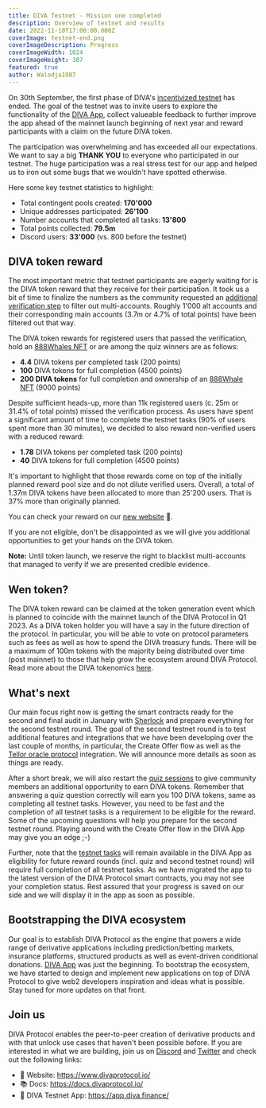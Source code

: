 ```yaml
---
title: DIVA Testnet - Mission one completed
description: Overview of testnet and results
date: 2022-11-10T17:00:00.000Z
coverImage: testnet-end.png
coverImageDescription: Progress
coverImageWidth: 1024
coverImageHeight: 387
featured: true
author: Walodja1987
---
```


On 30th September, the first phase of DIVA's [incentivized testnet](#https://www.divaprotocol.io/posts/diva-testnet-announcement) has ended. The goal of the testnet was to invite users to explore the
functionality of the [DIVA App](#https://app.diva.finance/), collect valueable feedback to further improve the app ahead of
the mainnet launch beginning of next year and reward participants with a claim on the future DIVA token.

The participation was overwhelming and has exceeded all our expectations. We want to say a big **THANK YOU** to everyone
who participated in our testnet. The huge participation was a real stress test for our app and helped us to iron
out some bugs that we wouldn't have spotted otherwise.

Here some key testnet statistics to highlight:

- Total contingent pools created: **170'000**
- Unique addresses participated: **26'100**
- Number accounts that completed all tasks: **13'800**
- Total points collected: **79.5m**
- Discord users: **33'000** (vs. 800 before the testnet)

## DIVA token reward
The most important metric that testnet participants are eagerly waiting for is the DIVA token reward that they receive for their participation. 
It took us a bit of time to finalize the numbers as the community requested an [additional verification step](https://www.divaprotocol.io/posts/diva-verification-announcement)
to filter out multi-accounts. Roughly 1'000 alt accounts and their corresponding main accounts (3.7m or 4.7% of total points) have been filtered out that way.

The DIVA token rewards for registered users that passed the verification, hold an [888Whales NFT](https://opensea.io/collection/888whales) or are among the quiz winners are as follows:

- **4.4** DIVA tokens per completed task (200 points)
- **100** DIVA tokens for full completion (4500 points)
- **200 DIVA tokens** for full completion and ownership of an [888Whale NFT](https://opensea.io/collection/888whales) (9000 points)

Despite sufficient heads-up, more than 11k registered users (c. 25m or 31.4% of total points) missed the verification process. As users have spent a 
significant amount of time to complete the testnet tasks (90% of users spent more than 30 minutes), we decided to also reward non-verified users with a reduced reward:  

- **1.78** DIVA tokens per completed task (200 points)
- **40** DIVA tokens for full completion (4500 points)

It's important to highlight that those rewards come on top of the initially planned reward pool size and do not dilute verified users. Overall, a total of 1.37m DIVA tokens have been allocated to more 
than 25'200 users. That is 37% more than originally planned.

You can check your reward on our [new website](https://www.divaprotocol.io/rewards) 👀.

If you are not eligible, don't be disappointed as we will give you additional opportunities to get your hands on the DIVA token.

**Note:** Until token launch, we reserve the right to blacklist multi-accounts that managed to verify if we are presented credible evidence.

## Wen token?
The DIVA token reward can be claimed at the token generation event which is planned to coincide with the mainnet launch of the DIVA Protocol in Q1 2023. As a DIVA token holder you will 
have a say in the future direction of the protocol. In particular, you will be able to vote on protocol parameters such as fees as well as how to spend the DIVA treasury funds. 
There will be a maximum of 100m tokens with the majority being distributed over time (post mainnet) to those that help grow the ecosystem around DIVA Protocol. Read more about the DIVA tokenomics 
[here](https://docs.divaprotocol.io/introduction/what-is-diva-token).

## What's next
Our main focus right now is getting the smart contracts ready for the second and final audit in January with [Sherlock](https://www.sherlock.xyz/) and prepare everything for the second testnet round. 
The goal of the second testnet round is to test additional features and integrations that we have been developing over the last couple of months, in particular, the Create Offer flow
as well as the [Tellor oracle protocol](https://tellor.io/) integration. We will announce more details as soon as things are ready.

After a short break, we will also restart the [quiz sessions](https://www.divaprotocol.io/posts/diva-incentivized-diva-quiz) to give community members an additional opportunity to earn DIVA tokens. 
Remember that answering a quiz question correctly will earn you 100 DIVA tokens, same as completing all testnet tasks. However, you need to be fast and the completion of all testnet tasks is a requirement
to be eligible for the reward. Some of the upcoming questions will help you prepare for the second testnet round. 
Playing around with the Create Offer flow in the DIVA App may give you an edge ;-) 

Further, note that the [testnet tasks](https://app.diva.finance/tasks) will remain available in the DIVA App as eligibility for future reward rounds (incl. quiz and second testnet round)
will require full completion of all testnet tasks. As we have migrated the app to the latest version of the DIVA Protocol smart contracts, you may not see your completion status. Rest assured that
your progress is saved on our side and we will display it in the app as soon as possible.

## Bootstrapping the DIVA ecosystem
Our goal is to establish DIVA Protocol as the engine that powers a wide range of derivative applications including prediction/betting markets, insurance platforms, structured products as well 
as event-driven conditional donations. [DIVA App](https://app.diva.finance/markets/0xBb0F479895915F80f6fEb5BABcb0Ad39a0D7eF4E) was just the beginning. To bootstrap the ecosystem, we 
have started to design and implement new applications on top of DIVA Protocol to give web2 developers inspiration and ideas what is possible. Stay tuned for more updates on that front. 

## Join us

DIVA Protocol enables the peer-to-peer creation of derivative products and with that unlock use cases that haven't been possible before. If you are interested in what we are building, join us on
[Discord](https://discord.com/invite/DE5b8ZeJjK) and [Twitter](https://twitter.com/divaprotocol_io) and check out the following links:

- 🚀 Website: https://www.divaprotocol.io/
- 📚 Docs: https://docs.divaprotocol.io/
- 🍏 DIVA Testnet App: https://app.diva.finance/
